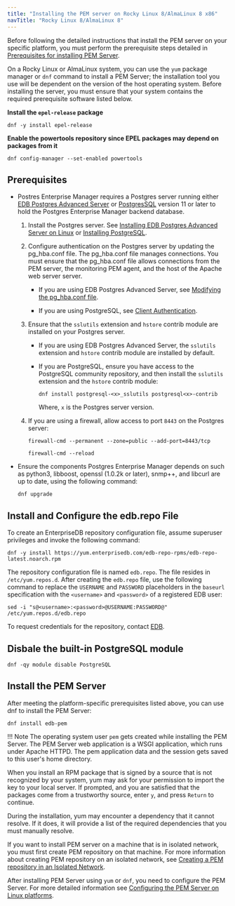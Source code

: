 ```yaml
---
title: "Installing the PEM server on Rocky Linux 8/AlmaLinux 8 x86"
navTitle: "Rocky Linux 8/AlmaLinux 8"
---
```


Before following the detailed instructions that install the PEM server on your specific platform, you must perform the prerequisite steps detailed in [Prerequisites for installing PEM Server](../../prerequisites_for_installing_pem_server/).

On a Rocky Linux or AlmaLinux system, you can use the `yum` package manager or `dnf` command to install a PEM Server; the installation tool you use will be dependent on the version of the host operating system. Before installing the server, you must ensure that your system contains the required prerequisite software listed below.

**Install the `epel-release` package**

```text
dnf -y install epel-release
```


**Enable the powertools repository since EPEL packages may depend on packages from it**

```text
dnf config-manager --set-enabled powertools
```

## Prerequisites

- Postres Enterprise Manager requires a Postgres server running either [EDB Postgres Advanced Server](epas/latest) or [PostgresSQL](supported-open-source/postgresql/) version 11 or later to hold the Postgres Enterprise Manager backend database. 
  
  1. Install the Postgres server. See [Installing EDB Postgres Advanced Server on Linux](product_docs/docs/epas/latest/epas_inst_linux) or [Installing PostgreSQL](docs/supported-open-source/postgresql/installer/).
  
  2. Configure authentication on the Postgres server by updating the pg_hba.conf file. The pg_hba.conf file manages connections. You must ensure that the pg_hba.conf file allows connections from the PEM server, the monitoring PEM agent, and the host of the Apache web server server.
  
     - If you are using EDB Postgres Advanced Server, see [Modifying the pg_hba.conf file](/pem/latest/managing_database_server/#modifying-the-pg_hbaconf-file).

     - If you are using PostgreSQL, see [Client Authentication](https://www.postgresql.org/docs/current/auth-pg-hba-conf.html).

  3.  Ensure that the `sslutils` extension and `hstore` contrib module are installed on your Postgres server.

      -   If you are using EDB Postgres Advanced Server, the `sslutils` extension and `hstore` contrib module are installed by default.

      -   If you are PostgreSQL, ensure you have access to the PostgreSQL community repository, and then install the `sslutils` extension and the `hstore` contrib module: 

          ```shell
          dnf install postgresql-<x>_sslutils postgresql<x>-contrib
          ```

          Where, `x` is the Postgres server version.

   4.  If you are using a firewall, allow access to port `8443` on the Postgres server:

       ```text
       firewall-cmd --permanent --zone=public --add-port=8443/tcp
     
       firewall-cmd --reload
       ```

-  Ensure the components Postgres Enterprise Manager depends on such as python3, libboost, openssl (1.0.2k or later), snmp++, and libcurl are up to date, using the following command: 

   ```text
   dnf upgrade
   ```

## Install and Configure the edb.repo File

To create an EnterpriseDB repository configuration file, assume superuser privileges and invoke the following command:

```text
dnf -y install https://yum.enterprisedb.com/edb-repo-rpms/edb-repo-latest.noarch.rpm
```

The repository configuration file is named `edb.repo`. The file resides in `/etc/yum.repos.d`. After creating the `edb.repo` file, use the following command to replace the `USERNAME` and `PASSWORD` placeholders in the `baseurl` specification with the `<username>` and `<password>` of a registered EDB user:

```text
sed -i "s@<username>:<password>@USERNAME:PASSWORD@" /etc/yum.repos.d/edb.repo
```

To request credentials for the repository, contact [EDB](https://www.enterprisedb.com/repository-access-request).

## Disbale the built-in PostgreSQL module

```text
dnf -qy module disable PostgreSQL
```

## Install the PEM Server

After meeting the platform-specific prerequisites listed above, you can use dnf to install the PEM Server:

```text
dnf install edb-pem
```

!!! Note
    The operating system user `pem` gets created while installing the PEM Server. The PEM Server web application is a WSGI application, which runs under Apache HTTPD. The pem application data and the session gets saved to this user's home directory.

When you install an RPM package that is signed by a source that is not recognized by your system, yum may ask for your permission to import the key to your local server. If prompted, and you are satisfied that the packages come from a trustworthy source, enter `y`, and press `Return` to continue.

During the installation, yum may encounter a dependency that it cannot resolve. If it does, it will provide a list of the required dependencies that you must manually resolve.

If you want to install PEM server on a machine that is in isolated network, you must first create PEM repository on that machine. For more information about creating PEM repository on an isolated network, see [Creating a PEM repository in an Isolated Network](../../creating_pem_repository_in_isolated_network/).

After installing PEM Server using `yum` or `dnf`, you need to configure the PEM Server. For more detailed information see [Configuring the PEM Server on Linux platforms](../../configuring_the_pem_server_on_linux/).
